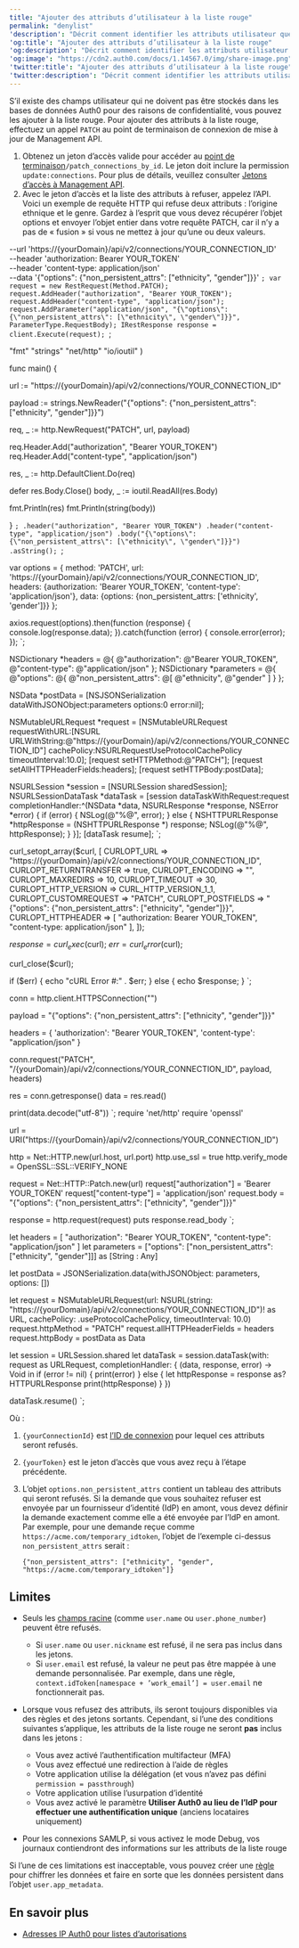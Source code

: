```yaml
---
title: "Ajouter des attributs d’utilisateur à la liste rouge"
permalink: "denylist"
'description': "Décrit comment identifier les attributs utilisateur que vous ne souhaitez pas enregistrer dans les bases de données Auth0."
'og:title': "Ajouter des attributs d’utilisateur à la liste rouge"
'og:description': "Décrit comment identifier les attributs utilisateur que vous ne souhaitez pas enregistrer dans les bases de données Auth0."
'og:image': "https://cdn2.auth0.com/docs/1.14567.0/img/share-image.png"
'twitter:title': "Ajouter des attributs d’utilisateur à la liste rouge"
'twitter:description': "Décrit comment identifier les attributs utilisateur que vous ne souhaitez pas enregistrer dans les bases de données Auth0."
---
```



S’il existe des champs utilisateur qui ne doivent pas être stockés dans les bases de données Auth0 pour des raisons de confidentialité, vous pouvez les ajouter à la liste rouge. Pour ajouter des attributs à la liste rouge, effectuez un appel `PATCH` au point de terminaison de connexion de mise à jour de <Tooltip href="/docs/docs/fr-ca/glossary?term=management-api" tip="Management API
Un produit permettant aux clients d’effectuer des tâches administratives." cta="Voir le glossaire">Management API</Tooltip>.

1. Obtenez un jeton d’accès valide pour accéder au [point de terminaison](/docs/fr-ca/api/management/v2#!/Connections/patch_connections_by_id)`/patch_connections_by_id`. Le jeton doit inclure la permission `update:connections`. Pour plus de détails, veuillez consulter [Jetons d’accès à Management API](/docs/fr-ca/secure/tokens/access-tokens/management-api-access-tokens).
2. Avec le jeton d’accès et la liste des attributs à refuser, appelez l’API. Voici un exemple de requête HTTP qui refuse deux attributs : l’origine ethnique et le genre. Gardez à l’esprit que vous devez récupérer l’objet options et envoyer l’objet entier dans votre requête PATCH, car il n’y a pas de « fusion » si vous ne mettez à jour qu’une ou deux valeurs.

--url 'https://{yourDomain}/api/v2/connections/YOUR_CONNECTION_ID' \
--header 'authorization: Bearer YOUR_TOKEN' \
--header 'content-type: application/json' \
--data '{"options": {"non_persistent_attrs": ["ethnicity", "gender"]}}'
`;
var request = new RestRequest(Method.PATCH);
request.AddHeader("authorization", "Bearer YOUR_TOKEN");
request.AddHeader("content-type", "application/json");
request.AddParameter("application/json", "{\"options\": {\"non_persistent_attrs\": [\"ethnicity\", \"gender\"]}}", ParameterType.RequestBody);
IRestResponse response = client.Execute(request);
`;

  "fmt"
  "strings"
  "net/http"
  "io/ioutil"
)

func main() {

  url := "https://{yourDomain}/api/v2/connections/YOUR_CONNECTION_ID"

  payload := strings.NewReader("{\"options\": {\"non_persistent_attrs\": [\"ethnicity\", \"gender\"]}}")

  req, _ := http.NewRequest("PATCH", url, payload)

  req.Header.Add("authorization", "Bearer YOUR_TOKEN")
  req.Header.Add("content-type", "application/json")

  res, _ := http.DefaultClient.Do(req)

  defer res.Body.Close()
  body, _ := ioutil.ReadAll(res.Body)

  fmt.Println(res)
  fmt.Println(string(body))

}
`;
  .header("authorization", "Bearer YOUR_TOKEN")
  .header("content-type", "application/json")
  .body("{\"options\": {\"non_persistent_attrs\": [\"ethnicity\", \"gender\"]}}")
  .asString();
`;

var options = {
  method: 'PATCH',
  url: 'https://{yourDomain}/api/v2/connections/YOUR_CONNECTION_ID',
  headers: {authorization: 'Bearer YOUR_TOKEN', 'content-type': 'application/json'},
  data: {options: {non_persistent_attrs: ['ethnicity', 'gender']}}
};

axios.request(options).then(function (response) {
  console.log(response.data);
}).catch(function (error) {
  console.error(error);
});
`;

NSDictionary *headers = @{ @"authorization": @"Bearer YOUR_TOKEN",
                          @"content-type": @"application/json" };
NSDictionary *parameters = @{ @"options": @{ @"non_persistent_attrs": @[ @"ethnicity", @"gender" ] } };

NSData *postData = [NSJSONSerialization dataWithJSONObject:parameters options:0 error:nil];

NSMutableURLRequest *request = [NSMutableURLRequest requestWithURL:[NSURL URLWithString:@"https://{yourDomain}/api/v2/connections/YOUR_CONNECTION_ID"]
                                                      cachePolicy:NSURLRequestUseProtocolCachePolicy
                                                  timeoutInterval:10.0];
[request setHTTPMethod:@"PATCH"];
[request setAllHTTPHeaderFields:headers];
[request setHTTPBody:postData];

NSURLSession *session = [NSURLSession sharedSession];
NSURLSessionDataTask *dataTask = [session dataTaskWithRequest:request
                                            completionHandler:^(NSData *data, NSURLResponse *response, NSError *error) {
                                                if (error) {
                                                    NSLog(@"%@", error);
                                                } else {
                                                    NSHTTPURLResponse *httpResponse = (NSHTTPURLResponse *) response;
                                                    NSLog(@"%@", httpResponse);
                                                }
                                            }];
[dataTask resume];
`;

curl_setopt_array($curl, [
  CURLOPT_URL => "https://{yourDomain}/api/v2/connections/YOUR_CONNECTION_ID",
  CURLOPT_RETURNTRANSFER => true,
  CURLOPT_ENCODING => "",
  CURLOPT_MAXREDIRS => 10,
  CURLOPT_TIMEOUT => 30,
  CURLOPT_HTTP_VERSION => CURL_HTTP_VERSION_1_1,
  CURLOPT_CUSTOMREQUEST => "PATCH",
  CURLOPT_POSTFIELDS => "{\"options\": {\"non_persistent_attrs\": [\"ethnicity\", \"gender\"]}}",
  CURLOPT_HTTPHEADER => [
    "authorization: Bearer YOUR_TOKEN",
    "content-type: application/json"
  ],
]);

$response = curl_exec($curl);
$err = curl_error($curl);

curl_close($curl);

if ($err) {
  echo "cURL Error #:" . $err;
} else {
  echo $response;
}
`;

conn = http.client.HTTPSConnection("")

payload = "{\"options\": {\"non_persistent_attrs\": [\"ethnicity\", \"gender\"]}}"

headers = {
    'authorization': "Bearer YOUR_TOKEN",
    'content-type': "application/json"
    }

conn.request("PATCH", "/{yourDomain}/api/v2/connections/YOUR_CONNECTION_ID", payload, headers)

res = conn.getresponse()
data = res.read()

print(data.decode("utf-8"))
`;
require 'net/http'
require 'openssl'

url = URI("https://{yourDomain}/api/v2/connections/YOUR_CONNECTION_ID")

http = Net::HTTP.new(url.host, url.port)
http.use_ssl = true
http.verify_mode = OpenSSL::SSL::VERIFY_NONE

request = Net::HTTP::Patch.new(url)
request["authorization"] = 'Bearer YOUR_TOKEN'
request["content-type"] = 'application/json'
request.body = "{\"options\": {\"non_persistent_attrs\": [\"ethnicity\", \"gender\"]}}"

response = http.request(request)
puts response.read_body
`;

let headers = [
  "authorization": "Bearer YOUR_TOKEN",
  "content-type": "application/json"
]
let parameters = ["options": ["non_persistent_attrs": ["ethnicity", "gender"]]] as [String : Any]

let postData = JSONSerialization.data(withJSONObject: parameters, options: [])

let request = NSMutableURLRequest(url: NSURL(string: "https://{yourDomain}/api/v2/connections/YOUR_CONNECTION_ID")! as URL,
                                        cachePolicy: .useProtocolCachePolicy,
                                    timeoutInterval: 10.0)
request.httpMethod = "PATCH"
request.allHTTPHeaderFields = headers
request.httpBody = postData as Data

let session = URLSession.shared
let dataTask = session.dataTask(with: request as URLRequest, completionHandler: { (data, response, error) -> Void in
  if (error != nil) {
    print(error)
  } else {
    let httpResponse = response as? HTTPURLResponse
    print(httpResponse)
  }
})

dataTask.resume()
`;

<CodeGroup>
<AuthCodeBlock children={codeExample1} language="bash" filename="cURL" />
<AuthCodeBlock children={codeExample2} language="csharp" filename="C#" />
<AuthCodeBlock children={codeExample3} language="go" filename="Go" />
<AuthCodeBlock children={codeExample4} language="java" filename="Java" />
<AuthCodeBlock children={codeExample5} language="javascript" filename="Node.JS" />
<AuthCodeBlock children={codeExample6} language="obj-c" filename="Obj-C" />
<AuthCodeBlock children={codeExample7} language="php" filename="PHP" />
<AuthCodeBlock children={codeExample8} language="python" filename="Python" />
<AuthCodeBlock children={codeExample9} language="ruby" filename="Ruby" />
<AuthCodeBlock children={codeExample10} language="swift" filename="Swift" />
</CodeGroup>

   Où :
   1. `{yourConnectionId}` est [l’ID de connexion](/docs/fr-ca/authenticate/identity-providers/locate-the-connection-id) pour lequel ces attributs seront refusés.
   2. `{yourToken}` est le jeton d’accès que vous avez reçu à l’étape précédente.
   3. L’objet `options.non_persistent_attrs` contient un tableau des attributs qui seront refusés. Si la demande que vous souhaitez refuser est envoyée par un fournisseur d’identité (IdP) en amont, vous devez définir la demande exactement comme elle a été envoyée par l’IdP en amont. Par exemple, pour une demande reçue comme `https://acme.com/temporary_idtoken`, l’objet de l’exemple ci-dessus `non_persistent_attrs` serait :

      ```
      {"non_persistent_attrs": ["ethnicity", "gender", "https://acme.com/temporary_idtoken"]}
      ```

      

      

## Limites

* Seuls les [champs racine](/docs/fr-ca/manage-users/user-accounts/user-profiles/user-profile-structure) (comme `user.name` ou `user.phone_number`) peuvent être refusés.

  + Si `user.name` ou `user.nickname` est refusé, il ne sera pas inclus dans les jetons.
  + Si `user.email` est refusé, la valeur ne peut pas être mappée à une demande personnalisée. Par exemple, dans une règle, `context.idToken[namespace + ’work_email’] = user.email` ne fonctionnerait pas.
* Lorsque vous refusez des attributs, ils seront toujours disponibles via des règles et des jetons sortants. Cependant, si l’une des conditions suivantes s’applique, les attributs de la liste rouge ne seront **pas** inclus dans les jetons :

  + Vous avez activé l’authentification multifacteur (MFA)
  + Vous avez effectué une redirection à l’aide de règles
  + Votre application utilise la délégation (et vous n’avez pas défini `permission = passthrough`)
  + Votre application utilise l’usurpation d’identité
  + Vous avez activé le paramètre **Utiliser Auth0 au lieu de l’IdP pour effectuer une authentification unique** (anciens locataires uniquement)
* Pour les connexions SAMLP, si vous activez le mode Debug, vos journaux contiendront des informations sur les attributs de la liste rouge

Si l’une de ces limitations est inacceptable, vous pouvez créer une [règle](/docs/fr-ca/customize/rules) pour chiffrer les données et faire en sorte que les données persistent dans l’objet `user.app_metadata`.

## En savoir plus

* [Adresses IP Auth0 pour listes d’autorisations](/docs/fr-ca/secure/security-guidance/data-security/allowlist)